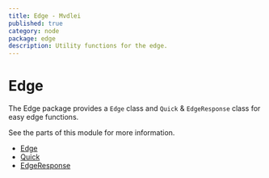 ```yaml
---
title: Edge - Mvdlei
published: true
category: node
package: edge
description: Utility functions for the edge.
---
```


# Edge

The Edge package provides a `Edge` class and `Quick` & `EdgeResponse` class for easy edge functions.

See the parts of this module for more information.

- [Edge](./node/edge/edge)
- [Quick](./node/edge/quick)
- [EdgeResponse](./node/edge/edge-response)
